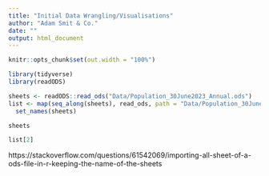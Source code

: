 ```yaml
---
title: "Initial Data Wrangling/Visualisations"
author: "Adam Smit & Co."
date: ""
output: html_document
---
```


```r
knitr::opts_chunk$set(out.width = "100%")
```

```r
library(tidyverse)
library(readODS)

sheets <- readODS::read_ods("Data/Population_30June2023_Annual.ods")
list <- map(seq_along(sheets), read_ods, path = "Data/Population_30June2023_Annual.ods") %>%
  set_names(sheets)

sheets

list[2]
```
https://stackoverflow.com/questions/61542069/importing-all-sheet-of-a-ods-file-in-r-keeping-the-name-of-the-sheets